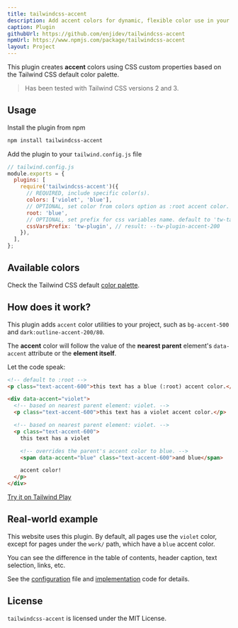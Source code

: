 ```yaml
---
title: tailwindcss-accent
description: Add accent colors for dynamic, flexible color use in your Tailwind CSS project.
caption: Plugin
githubUrl: https://github.com/enjidev/tailwindcss-accent
npmUrl: https://www.npmjs.com/package/tailwindcss-accent
layout: Project
---
```


This plugin creates **accent** colors using CSS custom properties based on the Tailwind CSS default color palette.

> Has been tested with Tailwind CSS versions 2 and 3.

## Usage

Install the plugin from npm

```bash
npm install tailwindcss-accent
```

Add the plugin to your `tailwind.config.js` file

```js {4-11}
// tailwind.config.js
module.exports = {
  plugins: [
    require('tailwindcss-accent')({
      // REQUIRED, include specific color(s).
      colors: ['violet', 'blue'],
      // OPTIONAL, set color from colors option as :root accent color.
      root: 'blue',
      // OPTIONAL, set prefix for css variables name. default to 'tw-ta' (e.g: --tw-ta-accent-200)
      cssVarsPrefix: 'tw-plugin', // result: --tw-plugin-accent-200
    }),
  ],
};
```

## Available colors

Check the Tailwind CSS default [color palette](https://tailwindcss.com/docs/customizing-colors).

## How does it work?

This plugin adds `accent` color utilities to your project, such as `bg-accent-500` and `dark:outline-accent-200/80`.

The **accent** color will follow the value of the **nearest parent** element's `data-accent` attribute or the **element itself**.

Let the code speak:

```html
<!-- default to :root -->
<p class="text-accent-600">this text has a blue (:root) accent color.</p>

<div data-accent="violet">
  <!-- based on nearest parent element: violet. -->
  <p class="text-accent-600">this text has a violet accent color.</p>

  <!-- based on nearest parent element: violet. -->
  <p class="text-accent-600">
    this text has a violet

    <!-- overrides the parent's accent color to blue. -->
    <span data-accent="blue" class="text-accent-600">and blue</span>

    accent color!
  </p>
</div>
```

[Try it on Tailwind Play](https://play.tailwindcss.com/D1HDP9fJhF)

## Real-world example

This website uses this plugin. By default, all pages use the `violet` color, except for pages under the `work/` path, which have a `blue` accent color.

You can see the difference in the table of contents, header caption, text selection, links, etc.

See the [configuration](https://github.com/enjidev/enji.dev/blob/a6078ba395ea65cc9c1a7ea524adb29b9580406d/apps/enji.dev/tailwind.config.js#L54-L57) file and [implementation](https://github.com/enjidev/enji.dev/blob/a6078ba395ea65cc9c1a7ea524adb29b9580406d/apps/enji.dev/src/providers/ColorAccentProvider.tsx#L18-L20) code for details.

## License

`tailwindcss-accent` is licensed under the MIT License.

